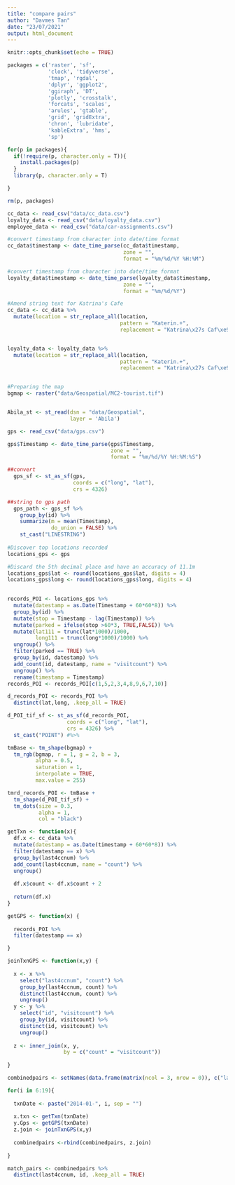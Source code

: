 ```yaml
---
title: "compare pairs"
author: "Davmes Tan"
date: "23/07/2021"
output: html_document
---
```


```r
knitr::opts_chunk$set(echo = TRUE)
```

```r

packages = c('raster', 'sf',
             'clock', 'tidyverse', 
             'tmap', 'rgdal',
             'dplyr', 'ggplot2',
             'ggiraph', 'DT',
             'plotly', 'crosstalk',
             'forcats', 'scales',
             'arules', 'gtable',
             'grid', 'gridExtra',
             'chron', 'lubridate',
             'kableExtra', 'hms',
             'sp')

for(p in packages){
  if(!require(p, character.only = T)){
    install.packages(p)
  }
  library(p, character.only = T)

}

rm(p, packages)

```

```r

cc_data <- read_csv("data/cc_data.csv")
loyalty_data <- read_csv("data/loyalty_data.csv")
employee_data <- read_csv("data/car-assignments.csv")

#convert timestamp from character into date/time format
cc_data$timestamp <- date_time_parse(cc_data$timestamp,
                                     zone = "",
                                     format = "%m/%d/%Y %H:%M")

#convert timestamp from character into date/time format
loyalty_data$timestamp <- date_time_parse(loyalty_data$timestamp,
                                     zone = "",
                                     format = "%m/%d/%Y")

#Amend string text for Katrina's Cafe
cc_data <- cc_data %>%
  mutate(location = str_replace_all(location,
                                    pattern = "Katerin.+",
                                    replacement = "Katrina\x27s Caf\xe9"))


loyalty_data <- loyalty_data %>%
  mutate(location = str_replace_all(location,
                                    pattern = "Katerin.+",
                                    replacement = "Katrina\x27s Caf\xe9"))



```

```r

#Preparing the map
bgmap <- raster("data/Geospatial/MC2-tourist.tif")


Abila_st <- st_read(dsn = "data/Geospatial", 
                    layer = 'Abila')

gps <- read_csv("data/gps.csv")

gps$Timestamp <- date_time_parse(gps$Timestamp,
                                 zone = "",
                                 format = "%m/%d/%Y %H:%M:%S")

##convert
  gps_sf <- st_as_sf(gps,
                     coords = c("long", "lat"),
                     crs = 4326)

##string to gps path
  gps_path <- gps_sf %>%
    group_by(id) %>%
    summarize(m = mean(Timestamp),
              do_union = FALSE) %>%
    st_cast("LINESTRING")
  
#Discover top locations recorded
locations_gps <- gps 

#Discard the 5th decimal place and have an accuracy of 11.1m
locations_gps$lat <- round(locations_gps$lat, digits = 4)
locations_gps$long <- round(locations_gps$long, digits = 4)
  
```

```r

records_POI <- locations_gps %>%
  mutate(datestamp = as.Date(Timestamp + 60*60*8)) %>%
  group_by(id) %>%
  mutate(stop = Timestamp - lag(Timestamp)) %>%
  mutate(parked = ifelse(stop >60*3, TRUE,FALSE)) %>%
  mutate(lat111 = trunc(lat*1000)/1000,
         long111 = trunc(long*1000)/1000) %>%
  ungroup() %>%
  filter(parked == TRUE) %>%
  group_by(id, datestamp) %>%
  add_count(id, datestamp, name = "visitcount") %>%
  ungroup() %>%
  rename(timestamp = Timestamp)
records_POI <- records_POI[c(1,5,2,3,4,8,9,6,7,10)]

d_records_POI <- records_POI %>%
  distinct(lat,long, .keep_all = TRUE)

d_POI_tif_sf <- st_as_sf(d_records_POI, 
                   coords = c("long", "lat"), 
                   crs = 4326) %>%
  st_cast("POINT") #%>%

tmBase <- tm_shape(bgmap) +
  tm_rgb(bgmap, r = 1, g = 2, b = 3,
         alpha = 0.5,
         saturation = 1,
         interpolate = TRUE,
         max.value = 255)

tmrd_records_POI <- tmBase +
  tm_shape(d_POI_tif_sf) + 
  tm_dots(size = 0.3,
          alpha = 1,
          col = "black")

```

```r

getTxn <- function(x){
  df.x <- cc_data %>%
  mutate(datestamp = as.Date(timestamp + 60*60*8)) %>%
  filter(datestamp == x) %>%
  group_by(last4ccnum) %>%
  add_count(last4ccnum, name = "count") %>%
  ungroup()
  
  df.x$count <- df.x$count + 2
  
  return(df.x)
}

getGPS <- function(x) {
  
  records_POI %>%
  filter(datestamp == x)

}

joinTxnGPS <- function(x,y) {
  
  x <- x %>%
    select("last4ccnum", "count") %>%
    group_by(last4ccnum, count) %>%
    distinct(last4ccnum, count) %>%
    ungroup()
  y <- y %>%
    select("id", "visitcount") %>%
    group_by(id, visitcount) %>%
    distinct(id, visitcount) %>%
    ungroup()
  
  z <- inner_join(x, y,
                  by = c("count" = "visitcount"))
  
}

combinedpairs <- setNames(data.frame(matrix(ncol = 3, nrow = 0)), c("last4ccnum", "count", "id"))

for(i in 6:19){
  
  txnDate <- paste("2014-01-", i, sep = "")
  
  x.txn <- getTxn(txnDate)
  y.Gps <- getGPS(txnDate)
  z.join <- joinTxnGPS(x,y)
  
  combinedpairs <-rbind(combinedpairs, z.join)
  
}

match_pairs <- combinedpairs %>%
  distinct(last4ccnum, id, .keep_all = TRUE)


```